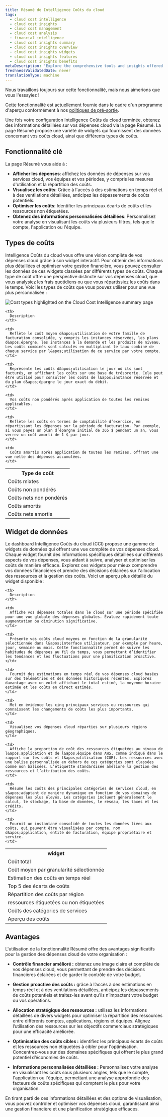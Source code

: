 ```yaml
---
title: Résumé de Intelligence Coûts du cloud
tags:
  - cloud cost intelligence
  - cloud cost insights
  - cloud cost management
  - cloud cost analysis
  - financial intelligence
  - cloud cost insights summary
  - cloud cost insights overview
  - cloud cost insights widgets
  - cloud cost insights features
  - cloud cost insights benefits
metaDescription: 'Explore the comprehensive tools and insights offered by Cloud Cost Intelligence to effectively monitor and analyze your cloud spending. Discover detailed views of your total, average, and real-time costs, top variances, and regional spreads. Learn how to categorize expenses by account, application, billing entity, owning team, and service for optimal financial management.'
freshnessValidatedDate: never
translationType: machine
---
```


<Callout title="Aperçu">
  Nous travaillons toujours sur cette fonctionnalité, mais nous aimerions que vous l&apos;essayiez !

  Cette fonctionnalité est actuellement fournie dans le cadre d&apos;un programme d&apos;aperçu conformément à nos [politiques de pré-sortie](/docs/licenses/license-information/referenced-policies/new-relic-pre-release-policy).
</Callout>

Une fois votre configuration Intelligence Coûts du cloud terminée, obtenez des informations détaillées sur vos dépenses cloud via la page Résumé. La page Résumé propose une variété de widgets qui fournissent des données concernant vos coûts cloud, ainsi que différents types de coûts.

## Fonctionnalité clé

La page Résumé vous aide à :

* **Afficher les dépenses**: affichez les données de dépenses sur vos services cloud, vos équipes et vos périodes, y compris les mesures d&apos;utilisation et la répartition des coûts.
* **Visualisez les coûts**: Grâce à l&apos;accès à des estimations en temps réel et à des ventilations détaillées, anticipez les dépassements de coûts potentiels.
* **Optimiser les coûts**: Identifier les principaux écarts de coûts et les ressources non étiquetées.
* **Obtenez des informations personnalisées détaillées**: Personnalisez votre analyse en visualisant les coûts via plusieurs filtres, tels que le compte, l&apos;application ou l&apos;équipe.

## Types de coûts

Intelligence Coûts du cloud vous offre une vision complète de vos dépenses cloud grâce à son widget interactif. Pour obtenir des informations plus détaillées et optimiser votre gestion financière, vous pouvez consulter les données de ces widgets classées par différents types de coûts. Chaque type de coût offre une perspective distincte sur vos dépenses cloud, que vous analysiez les frais quotidiens ou que vous répartissiez les coûts dans le temps. Voici les types de coûts que vous pouvez utiliser pour une vue plus personnalisée :

<img title="Cost types highlighted on the Cloud Cost Intelligence summary page" alt="Cost types highlighted on the Cloud Cost Intelligence summary page" src="/images/cci_cost_types.webp" />

<table>
  <tr>
    <th>
      Type de coût
    </th>

    <th>
      Description
    </th>
  </tr>

  <tr>
    <td>
      Coûts mixtes
    </td>

    <td>
      Reflète le coût moyen d&apos;utilisation de votre famille de facturation consolidée, y compris les instances réservées, les plans d&apos;épargne, les instances à la demande et les produits de niveau. Les coûts combinés sont calculés en multipliant le taux combiné de chaque service par l&apos;utilisation de ce service par votre compte.
    </td>
  </tr>

  <tr>
    <td>
      Coûts non pondérés
    </td>

    <td>
      Représente les coûts d&apos;utilisation le jour où ils sont facturés, en affichant les coûts sur une base de trésorerie. Cela peut être utilisé pour consulter les coûts de l&apos;instance réservée et du plan d&apos;épargne le jour exact du débit.
    </td>
  </tr>

  <tr>
    <td>
      Coûts nets non pondérés
    </td>

    <td>
      Vos coûts non pondérés après application de toutes les remises applicables.
    </td>
  </tr>

  <tr>
    <td>
      Coûts amortis
    </td>

    <td>
      Reflète les coûts en termes de comptabilité d’exercice, en répartissant les dépenses sur la période de facturation. Par exemple, si vous payez un plan d’épargne initial de 365 $ pendant un an, vous verrez un coût amorti de 1 $ par jour.
    </td>
  </tr>

  <tr>
    <td>
      Coûts nets amortis
    </td>

    <td>
      Coûts amortis après application de toutes les remises, offrant une vue nette des dépenses accumulées.
    </td>
  </tr>
</table>

## Widget de données

Le dashboard Intelligence Coûts du cloud (CCI) propose une gamme de widgets de données qui offrent une vue complète de vos dépenses cloud. Chaque widget fournit des informations spécifiques détaillées sur différents aspects de vos dépenses, vous aidant à suivre, analyser et optimiser les coûts de manière efficace. Explorez ces widgets pour mieux comprendre vos données financières et prendre des décisions éclairées sur l&apos;allocation des ressources et la gestion des coûts. Voici un aperçu plus détaillé du widget disponible :

<table>
  <tr>
    <th>
      widget
    </th>

    <th>
      Description
    </th>
  </tr>

  <tr>
    <td>
      Coût total
    </td>

    <td>
      Affiche vos dépenses totales dans le cloud sur une période spécifiée pour une vue globale des dépenses globales. Évaluez rapidement toute augmentation ou diminution significative.
    </td>
  </tr>

  <tr>
    <td>
      Coût moyen par granularité sélectionnée
    </td>

    <td>
      Présente vos coûts cloud moyens en fonction de la granularité sélectionnée dans l&apos;interface utilisateur, par exemple par heure, jour, semaine ou mois. Cette fonctionnalité permet de suivre les habitudes de dépenses au fil du temps, vous permettant d’identifier les tendances et les fluctuations pour une planification proactive.
    </td>
  </tr>

  <tr>
    <td>
      Estimation des coûts en temps réel
    </td>

    <td>
      Fournit des estimations en temps réel de vos dépenses cloud basées sur des télémétries et des données historiques récentes. Explorez davantage avec un volet affichant le total estimé, la moyenne horaire estimée et les coûts en direct estimés.
    </td>
  </tr>

  <tr>
    <td>
      Top 5 des écarts de coûts
    </td>

    <td>
      Met en évidence les cinq principaux services ou ressources qui connaissent les changements de coûts les plus importants.
    </td>
  </tr>

  <tr>
    <td>
      Répartition des coûts par région
    </td>

    <td>
      Visualisez vos dépenses cloud réparties sur plusieurs régions géographiques.
    </td>
  </tr>

  <tr>
    <td>
      ressources étiquetées ou non étiquetées
    </td>

    <td>
      Affiche la proportion de coût des ressources étiquetées au niveau de l&apos;application et de l&apos;équipe dans AWS, comme indiqué dans le rapport sur les coûts et l&apos;utilisation (CUR). Les ressources avec une balise personnalisée en dehors de ces catégories sont classées comme non balisées. L’étiquette standardisée améliore la gestion des ressources et l’attribution des coûts.
    </td>
  </tr>

  <tr>
    <td>
      Coûts des catégories de services
    </td>

    <td>
      Résume les coûts des principales catégories de services cloud, en s&apos;adaptant de manière dynamique en fonction de vos domaines de dépenses les plus élevés. Les catégories incluent généralement le calcul, le stockage, la base de données, le réseau, les taxes et les crédits.
    </td>
  </tr>

  <tr>
    <td>
      Aperçu des coûts
    </td>

    <td>
      Fournit un instantané consolidé de toutes les données liées aux coûts, qui peuvent être visualisées par compte, nom d&apos;application, entité de facturation, équipe propriétaire et service.
    </td>
  </tr>
</table>

## Avantages

L&apos;utilisation de la fonctionnalité Résumé offre des avantages significatifs pour la gestion des dépenses cloud de votre organisation :

* **Contrôle financier amélioré :** obtenez une image claire et complète de vos dépenses cloud, vous permettant de prendre des décisions financières éclairées et de garder le contrôle de votre budget.

* **Gestion proactive des coûts :** grâce à l’accès à des estimations en temps réel et à des ventilations détaillées, anticipez les dépassements de coûts potentiels et traitez-les avant qu’ils n’impactent votre budget ou vos opérations.

* **Allocation stratégique des ressources :** utilisez les informations détaillées de divers widgets pour optimiser la répartition des ressources entre différents comptes, applications, régions et équipes. Alignez l’utilisation des ressources sur les objectifs commerciaux stratégiques pour une efficacité améliorée.

* **Optimisation des coûts cibles :** identifiez les principaux écarts de coûts et les ressources non étiquetées à cibler pour l&apos;optimisation. Concentrez-vous sur des domaines spécifiques qui offrent le plus grand potentiel d’économies de coûts.

* **Informations personnalisées détaillées :** Personnalisez votre analyse en visualisant les coûts sous plusieurs angles, tels que le compte, l&apos;application ou l&apos;équipe, permettant une analyse approfondie des facteurs de coûts spécifiques qui comptent le plus pour votre organisation.

En tirant parti de ces informations détaillées et des options de visualisation, vous pouvez contrôler et optimiser vos dépenses cloud, garantissant ainsi une gestion financière et une planification stratégique efficaces.